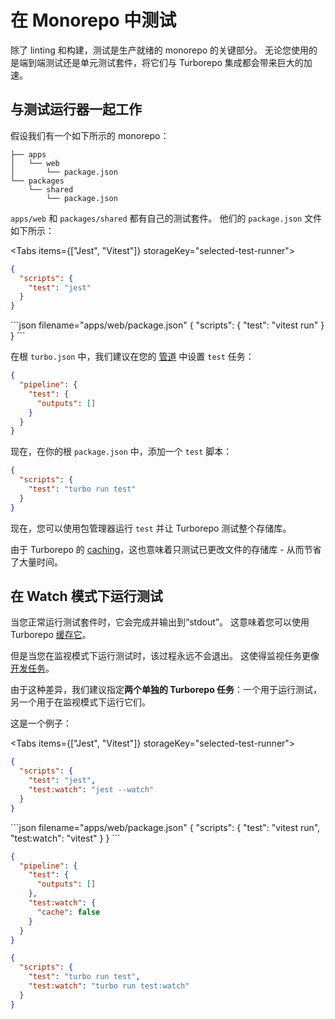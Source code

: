 
# 在 Monorepo 中测试

除了 linting 和构建，测试是生产就绪的 monorepo 的关键部分。 无论您使用的是端到端测试还是单元测试套件，将它们与 Turborepo 集成都会带来巨大的加速。

## 与测试运行器一起工作

假设我们有一个如下所示的 monorepo：

```
├── apps
│   └── web
│       └── package.json
└── packages
    └── shared
        └── package.json
```

`apps/web` 和 `packages/shared` 都有自己的测试套件。 他们的 `package.json` 文件如下所示：

<Tabs items={["Jest", "Vitest"]} storageKey="selected-test-runner">
  <Tab>
```json filename="apps/web/package.json"
{
  "scripts": {
    "test": "jest"
  }
}
```
  </Tab>
  <Tab>
```json filename="apps/web/package.json"
{
  "scripts": {
    "test": "vitest run"
  }
}
```
    </Tab>
</Tabs>

在根 `turbo.json` 中，我们建议在您的 [管道](/repo/docs/core-concepts/running-tasks) 中设置 `test` 任务：

```json filename="turbo.json"
{
  "pipeline": {
    "test": {
      "outputs": []
    }
  }
}
```

现在，在你的根 `package.json` 中，添加一个 `test` 脚本：

```json filename="package.json"
{
  "scripts": {
    "test": "turbo run test"
  }
}
```

现在，您可以使用包管理器运行 `test` 并让 Turborepo 测试整个存储库。

由于 Turborepo 的 [caching](/repo/docs/core-concepts/caching)，这也意味着只测试已更改文件的存储库 - 从而节省了大量时间。

## 在 Watch 模式下运行测试

当您正常运行测试套件时，它会完成并输出到“stdout”。 这意味着您可以使用 Turborepo [缓存它](/repo/docs/core-concepts/caching)。

但是当您在监视模式下运行测试时，该过程永远不会退出。 这使得监视任务更像 [开发任务](/repo/docs/handbook/dev)。

由于这种差异，我们建议指定**两个单独的 Turborepo 任务**：一个用于运行测试，另一个用于在监视模式下运行它们。

这是一个例子：

<Tabs items={["Jest", "Vitest"]} storageKey="selected-test-runner">
  <Tab>
```json filename="apps/web/package.json"
{
  "scripts": {
    "test": "jest",
    "test:watch": "jest --watch"
  }
}
```
  </Tab>
  <Tab>
```json filename="apps/web/package.json"
{
  "scripts": {
    "test": "vitest run",
    "test:watch": "vitest"
  }
}
```
    </Tab>
</Tabs>

```json filename="turbo.json"
{
  "pipeline": {
    "test": {
      "outputs": []
    },
    "test:watch": {
      "cache": false
    }
  }
}
```

```json filename="package.json"
{
  "scripts": {
    "test": "turbo run test",
    "test:watch": "turbo run test:watch"
  }
}
```
